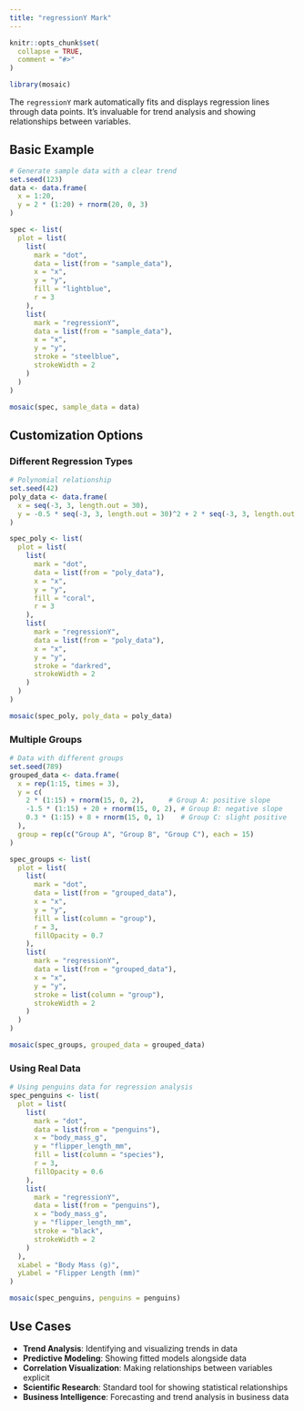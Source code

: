 ```yaml
---
title: "regressionY Mark"
---
```


```r
knitr::opts_chunk$set(
  collapse = TRUE,
  comment = "#>"
)
```

```r
library(mosaic)
```

The `regressionY` mark automatically fits and displays regression lines through data points. It's invaluable for trend analysis and showing relationships between variables.

## Basic Example

```r
# Generate sample data with a clear trend
set.seed(123)
data <- data.frame(
  x = 1:20,
  y = 2 * (1:20) + rnorm(20, 0, 3)
)

spec <- list(
  plot = list(
    list(
      mark = "dot",
      data = list(from = "sample_data"),
      x = "x",
      y = "y",
      fill = "lightblue",
      r = 3
    ),
    list(
      mark = "regressionY",
      data = list(from = "sample_data"),
      x = "x",
      y = "y",
      stroke = "steelblue",
      strokeWidth = 2
    )
  )
)

mosaic(spec, sample_data = data)
```

## Customization Options

### Different Regression Types

```r
# Polynomial relationship
set.seed(42)
poly_data <- data.frame(
  x = seq(-3, 3, length.out = 30),
  y = -0.5 * seq(-3, 3, length.out = 30)^2 + 2 * seq(-3, 3, length.out = 30) + rnorm(30, 0, 0.5)
)

spec_poly <- list(
  plot = list(
    list(
      mark = "dot",
      data = list(from = "poly_data"),
      x = "x",
      y = "y",
      fill = "coral",
      r = 3
    ),
    list(
      mark = "regressionY",
      data = list(from = "poly_data"),
      x = "x",
      y = "y",
      stroke = "darkred",
      strokeWidth = 2
    )
  )
)

mosaic(spec_poly, poly_data = poly_data)
```

### Multiple Groups

```r
# Data with different groups
set.seed(789)
grouped_data <- data.frame(
  x = rep(1:15, times = 3),
  y = c(
    2 * (1:15) + rnorm(15, 0, 2),      # Group A: positive slope
    -1.5 * (1:15) + 20 + rnorm(15, 0, 2), # Group B: negative slope
    0.3 * (1:15) + 8 + rnorm(15, 0, 1)    # Group C: slight positive
  ),
  group = rep(c("Group A", "Group B", "Group C"), each = 15)
)

spec_groups <- list(
  plot = list(
    list(
      mark = "dot",
      data = list(from = "grouped_data"),
      x = "x",
      y = "y",
      fill = list(column = "group"),
      r = 3,
      fillOpacity = 0.7
    ),
    list(
      mark = "regressionY",
      data = list(from = "grouped_data"),
      x = "x",
      y = "y",
      stroke = list(column = "group"),
      strokeWidth = 2
    )
  )
)

mosaic(spec_groups, grouped_data = grouped_data)
```

### Using Real Data

```r
# Using penguins data for regression analysis
spec_penguins <- list(
  plot = list(
    list(
      mark = "dot",
      data = list(from = "penguins"),
      x = "body_mass_g",
      y = "flipper_length_mm",
      fill = list(column = "species"),
      r = 3,
      fillOpacity = 0.6
    ),
    list(
      mark = "regressionY",
      data = list(from = "penguins"),
      x = "body_mass_g",
      y = "flipper_length_mm",
      stroke = "black",
      strokeWidth = 2
    )
  ),
  xLabel = "Body Mass (g)",
  yLabel = "Flipper Length (mm)"
)

mosaic(spec_penguins, penguins = penguins)
```

## Use Cases

- **Trend Analysis**: Identifying and visualizing trends in data
- **Predictive Modeling**: Showing fitted models alongside data
- **Correlation Visualization**: Making relationships between variables explicit
- **Scientific Research**: Standard tool for showing statistical relationships
- **Business Intelligence**: Forecasting and trend analysis in business data